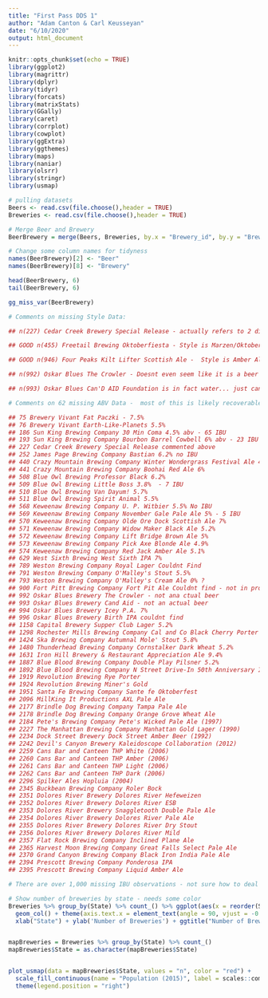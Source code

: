 ```yaml
---
title: "First Pass DDS 1"
author: "Adam Canton & Carl Keusseyan"
date: "6/10/2020"
output: html_document
---
```


```r
knitr::opts_chunk$set(echo = TRUE)
library(ggplot2)
library(magrittr)
library(dplyr)
library(tidyr)
library(forcats)
library(matrixStats)
library(GGally)
library(caret)
library(corrplot)
library(cowplot)
library(ggExtra)
library(ggthemes)
library(maps)
library(naniar)
library(olsrr)
library(stringr)
library(usmap)
```

```r
# pulling datasets
Beers <- read.csv(file.choose(),header = TRUE) 
Breweries <- read.csv(file.choose(),header = TRUE) 

# Merge Beer and Brewery
BeerBrewery = merge(Beers, Breweries, by.x = "Brewery_id", by.y = "Brew_ID")

# Change some column names for tidyness
names(BeerBrewery)[2] <- "Beer"
names(BeerBrewery)[8] <- "Brewery"
```

```r
head(BeerBrewery, 6)
tail(BeerBrewery, 6)
```

```r
gg_miss_var(BeerBrewery)
```
```r
# Comments on missing Style Data:

## n(227) Cedar Creek Brewery Special Release - actually refers to 2 different beers Smoked Cherry Quad and Excelsior (Imperial Milk Stout) - https://www.cedarcreekbrewery.com/special-release-beers maybe average them out? ABV - 9.2 v 9.8,  IBU - 33 v 47, Average 9.5 and 40 

## GOOD n(455) Freetail Brewing Oktoberfiesta - Style is Marzen/Oktoberfest - https://www.freetailbrewing.com/our-brews/

## GOOD n(946) Four Peaks Kilt Lifter Scottish Ale -  Style is Amber Ale - https://www.beeradvocate.com/beer/profile/2171/6218/

## n(992) Oskar Blues The Crowler - Doesnt even seem like it is a beer type, just a resealable can. Consider getting rid of it

## n(993) Oskar Blues Can'D AID Foundation is in fact water... just canned like beer for hurricane recovery

```

```r
# Comments on 62 missing ABV Data -  most of this is likely recoverable - ## row | brewery | beer

## 75 Brewery Vivant Fat Paczki - 7.5%
## 76 Brewery Vivant Earth-Like-Planets 5.5%
## 186 Sun King Brewing Company 30 Min Coma 4.5% abv - 65 IBU
## 193 Sun King Brewing Company Bourbon Barrel Cowbell 6% abv - 23 IBU
## 227 Cedar Creek Brewery Special Release commented above
## 252 James Page Brewing Company Bastian 6.2% no IBU
## 440 Crazy Mountain Brewing Company Winter Wondergrass Festival Ale 4.9% no IBU
## 441 Crazy Mountain Brewing Company Boohai Red Ale 6%
## 508 Blue Owl Brewing Professor Black 6.2%
## 509 Blue Owl Brewing Little Boss 3.8%  - 7 IBU
## 510 Blue Owl Brewing Van Dayum! 5.7%
## 511 Blue Owl Brewing Spirit Animal 5.5%
## 568 Keweenaw Brewing Company U. P. Witbier 5.5% No IBU
## 569 Keweenaw Brewing Company November Gale Pale Ale 5% - 5 IBU
## 570 Keweenaw Brewing Company Olde Ore Dock Scottish Ale 7%
## 571 Keweenaw Brewing Company Widow Maker Black Ale 5.2%
## 572 Keweenaw Brewing Company Lift Bridge Brown Ale 5%
## 573 Keweenaw Brewing Company Pick Axe Blonde Ale 4.9%
## 574 Keweenaw Brewing Company Red Jack Amber Ale 5.1%
## 629 West Sixth Brewing West Sixth IPA 7%
## 789 Weston Brewing Company Royal Lager Couldnt Find
## 791 Weston Brewing Company O'Malley's Stout 5.5%
## 793 Weston Brewing Company O'Malley's Cream Ale 0% ?
## 900 Fort Pitt Brewing Company Fort Pit Ale Couldnt find - not in production any longer
## 992 Oskar Blues Brewery The Crowler - not ana ctual beer
## 993 Oskar Blues Brewery Cand Aid - not an actual beer
## 994 Oskar Blues Brewery Icey P.A. 7% 
## 996 Oskar Blues Brewery Birth IPA couldnt find
## 1158 Capital Brewery Supper Club Lager 5.2% 
## 1298 Rochester Mills Brewing Company Cal and Co Black Cherry Porter 7%
## 1424 Ska Brewing Company Autumnal Mole' Stout 5.8%
## 1480 Thunderhead Brewing Company Cornstalker Dark Wheat 5.2% 
## 1631 Iron Hill Brewery & Restaurant Appreciation Ale 9.4%
## 1887 Blue Blood Brewing Company Double Play Pilsner 5.2%
## 1892 Blue Blood Brewing Company N Street Drive-In 50th Anniversary IPA 8.6%
## 1919 Revolution Brewing Rye Porter 
## 1924 Revolution Brewing Miner's Gold
## 1951 Santa Fe Brewing Company Sante fe Oktoberfest
## 2096 MillKing It Productions AXL Pale Ale
## 2177 Brindle Dog Brewing Company Tampa Pale Ale
## 2178 Brindle Dog Brewing Company Orange Grove Wheat Ale
## 2184 Pete's Brewing Company Pete's Wicked Pale Ale (1997)
## 2227 The Manhattan Brewing Company Manhattan Gold Lager (1990)
## 2234 Dock Street Brewery Dock Street Amber Beer (1992)
## 2242 Devil's Canyon Brewery Kaleidoscope Collaboration (2012)
## 2259 Cans Bar and Canteen THP White (2006)
## 2260 Cans Bar and Canteen THP Amber (2006)
## 2261 Cans Bar and Canteen THP Light (2006)
## 2262 Cans Bar and Canteen THP Dark (2006)
## 2296 Spilker Ales Hopluia (2004)
## 2345 Buckbean Brewing Company Roler Bock
## 2351 Dolores River Brewery Dolores River Hefeweizen
## 2352 Dolores River Brewery Dolores River ESB
## 2353 Dolores River Brewery Snaggletooth Double Pale Ale
## 2354 Dolores River Brewery Dolores River Pale Ale
## 2355 Dolores River Brewery Dolores River Dry Stout
## 2356 Dolores River Brewery Dolores River Mild
## 2357 Flat Rock Brewing Company Inclined Plane Ale
## 2365 Harvest Moon Brewing Company Great Falls Select Pale Ale
## 2370 Grand Canyon Brewing Company Black Iron India Pale Ale
## 2394 Prescott Brewing Company Ponderosa IPA
## 2395 Prescott Brewing Company Liquid Amber Ale

```

```r
# There are over 1,000 missing IBU observations - not sure how to deal with this many missing values. Likely going to have to automate something - Surely there is a beer api?
```


```r
# Show number of breweries by state - needs some color
Breweries %>% group_by(State) %>% count_() %>% ggplot(aes(x = reorder(State, -n), y = n )) +
  geom_col() + theme(axis.text.x = element_text(angle = 90, vjust = -0.05)) +
  xlab("State") + ylab('Number of Breweries') + ggtitle("Number of Breweries by State") + geom_text(aes(label = n), vjust = -0.5, size = 3)


mapBreweries = Breweries %>% group_by(State) %>% count_()
mapBreweries$State = as.character(mapBreweries$State)


plot_usmap(data = mapBreweries$State, values = "n", color = "red") + 
  scale_fill_continuous(name = "Population (2015)", label = scales::comma) + 
  theme(legend.position = "right")










```














